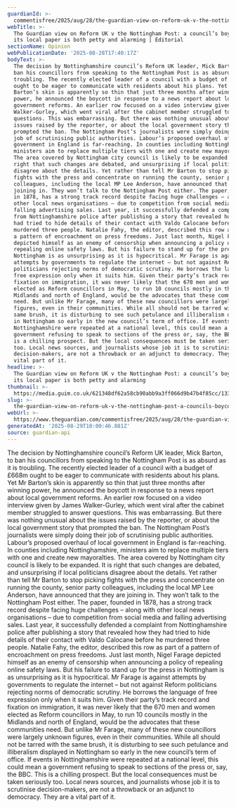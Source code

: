 ```yaml
---
guardianId: >-
  commentisfree/2025/aug/28/the-guardian-view-on-reform-uk-v-the-nottingham-post-a-councils-boycott-of-its-local-paper-is-both-petty-and-alarming
webTitle: >-
  The Guardian view on Reform UK v the Nottingham Post: a council’s boycott of
  its local paper is both petty and alarming | Editorial
sectionName: Opinion
webPublicationDate: '2025-08-28T17:40:17Z'
bodyText: >-
  The decision by Nottinghamshire council’s Reform UK leader, Mick Barton, to
  ban his councillors from speaking to the Nottingham Post is as absurd as it is
  troubling. The recently elected leader of a council with a budget of £668m
  ought to be eager to communicate with residents about his plans. Yet Mr
  Barton’s skin is apparently so thin that just three months after winning
  power, he announced the boycott in response to a news report about local
  government reforms. An earlier row focused on a video interview given by James
  Walker-Gurley, which went viral after the cabinet member struggled to answer
  questions. This was embarrassing. But there was nothing unusual about the
  issues raised by the reporter, or about the local government story that
  prompted the ban. The Nottingham Post’s journalists were simply doing their
  job of scrutinising public authorities. Labour’s proposed overhaul of local
  government in England is far-reaching. In counties including Nottinghamshire,
  ministers aim to replace multiple tiers with one and create new mayoralties.
  The area covered by Nottingham city council is likely to be expanded. It is
  right that such changes are debated, and unsurprising if local politicians
  disagree about the details. Yet rather than tell Mr Barton to stop picking
  fights with the press and concentrate on running the county, senior party
  colleagues, including the local MP Lee Anderson, have announced that they are
  joining in. They won’t talk to the Nottingham Post either. The paper, founded
  in 1878, has a strong track record despite facing huge challenges – along with
  other local news organisations – due to competition from social media and
  falling advertising sales. Last year, it successfully defended a complaint
  from Nottinghamshire police after publishing a story that revealed how they
  had tried to hide details of their contact with Valdo Calocane before he
  murdered three people. Natalie Fahy, the editor, described this row as part of
  a pattern of encroachment on press freedoms. Just last month, Nigel Farage
  depicted himself as an enemy of censorship when announcing a policy of
  repealing online safety laws. But his failure to stand up for the press in
  Nottingham is as unsurprising as it is hypocritical. Mr Farage is against
  attempts by governments to regulate the internet – but not against Reform
  politicians rejecting norms of democratic scrutiny. He borrows the language of
  free expression only when it suits him. Given their party’s track record and
  fixation on immigration, it was never likely that the 670 men and women
  elected as Reform councillors in May, to run 10 councils mostly in the
  Midlands and north of England, would be the advocates that these communities
  need. But unlike Mr Farage, many of these new councillors were largely unknown
  figures, even in their communities. While all should not be tarred with the
  same brush, it is disturbing to see such petulance and illiberalism displayed
  in Nottingham so early in the new council’s term of office. If events in
  Nottinghamshire were repeated at a national level, this could mean a
  government refusing to speak to sections of the press or, say, the BBC. This
  is a chilling prospect. But the local consequences must be taken seriously
  too. Local news sources, and journalists whose job it is to scrutinise
  decision-makers, are not a throwback or an adjunct to democracy. They are a
  vital part of it.
headline: >-
  The Guardian view on Reform UK v the Nottingham Post: a council’s boycott of
  its local paper is both petty and alarming
thumbnail: >-
  https://media.guim.co.uk/621348df62a58cb90abb9a3ff066d9b47b4f85cc/133_0_3009_2407/500.jpg
slug: >-
  the-guardian-view-on-reform-uk-v-the-nottingham-post-a-councils-boycott-of-its-local-paper-is-both-petty-and-alarming-or-editorial
webUrl: >-
  https://www.theguardian.com/commentisfree/2025/aug/28/the-guardian-view-on-reform-uk-v-the-nottingham-post-a-councils-boycott-of-its-local-paper-is-both-petty-and-alarming
generatedAt: '2025-08-29T10:00:46.881Z'
source: guardian-api
---
```

The decision by Nottinghamshire council’s Reform UK leader, Mick Barton, to ban his councillors from speaking to the Nottingham Post is as absurd as it is troubling. The recently elected leader of a council with a budget of £668m ought to be eager to communicate with residents about his plans. Yet Mr Barton’s skin is apparently so thin that just three months after winning power, he announced the boycott in response to a news report about local government reforms. An earlier row focused on a video interview given by James Walker-Gurley, which went viral after the cabinet member struggled to answer questions. This was embarrassing. But there was nothing unusual about the issues raised by the reporter, or about the local government story that prompted the ban. The Nottingham Post’s journalists were simply doing their job of scrutinising public authorities. Labour’s proposed overhaul of local government in England is far-reaching. In counties including Nottinghamshire, ministers aim to replace multiple tiers with one and create new mayoralties. The area covered by Nottingham city council is likely to be expanded. It is right that such changes are debated, and unsurprising if local politicians disagree about the details. Yet rather than tell Mr Barton to stop picking fights with the press and concentrate on running the county, senior party colleagues, including the local MP Lee Anderson, have announced that they are joining in. They won’t talk to the Nottingham Post either. The paper, founded in 1878, has a strong track record despite facing huge challenges – along with other local news organisations – due to competition from social media and falling advertising sales. Last year, it successfully defended a complaint from Nottinghamshire police after publishing a story that revealed how they had tried to hide details of their contact with Valdo Calocane before he murdered three people. Natalie Fahy, the editor, described this row as part of a pattern of encroachment on press freedoms. Just last month, Nigel Farage depicted himself as an enemy of censorship when announcing a policy of repealing online safety laws. But his failure to stand up for the press in Nottingham is as unsurprising as it is hypocritical. Mr Farage is against attempts by governments to regulate the internet – but not against Reform politicians rejecting norms of democratic scrutiny. He borrows the language of free expression only when it suits him. Given their party’s track record and fixation on immigration, it was never likely that the 670 men and women elected as Reform councillors in May, to run 10 councils mostly in the Midlands and north of England, would be the advocates that these communities need. But unlike Mr Farage, many of these new councillors were largely unknown figures, even in their communities. While all should not be tarred with the same brush, it is disturbing to see such petulance and illiberalism displayed in Nottingham so early in the new council’s term of office. If events in Nottinghamshire were repeated at a national level, this could mean a government refusing to speak to sections of the press or, say, the BBC. This is a chilling prospect. But the local consequences must be taken seriously too. Local news sources, and journalists whose job it is to scrutinise decision-makers, are not a throwback or an adjunct to democracy. They are a vital part of it.
